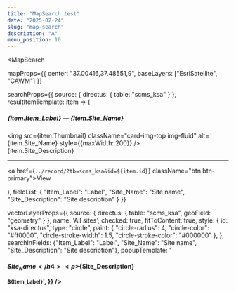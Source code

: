 ```yaml
---
title: "MapSearch test"
date: "2025-02-24"
slug: "map-search"
description: "A"
menu_position: 10
---
```




<MapSearch 
  
  mapProps={{
    center: "37.00416,37.48551,9",
    baseLayers: ["EsriSatellite", "CAWM"]
  }} 
  
  searchProps={{
    source: {
      directus: {
        table: "scms_ksa"
      }
    },
    resultItemTemplate: item => (<div className="card my-3" key={item.id}>
      <div className="card-body">
        <h5 className="card-title">{item.Item_Label} — {item.Site_Name}</h5>
        <div className="card-text">
        <div className="row">
          <div className="col-3">
            <img src={item.Thumbnail} className="card-img-top img-fluid" alt={item.Site_Name} style={{maxWidth: 200}} />
          </div>
          <div className="col-9">
            {item.Site_Description}
            <hr />
            <a href={`../record/?tb=scms_ksa&id=${item.id}`} className="btn btn-primary">View</a>
          </div>
        </div>
      </div>
    </div>
  </div>
  ),
    fieldList: {
      "Item_Label": "Label",
    "Site_Name": "Site name",
    "Site_Description": "Site description"
    }
  }} 
  
  vectorLayerProps={{
    source: { directus: {
        table: "scms_ksa",
        geoField: "geometry"
      } },
    name: 'All sites',
    checked: true,
    fitToContent: true,
    style: {
      id: "ksa-directus",
      type: "circle",
      paint: {
        "circle-radius": 4,
        "circle-color": "#ff0000",
        "circle-stroke-width": 1.5,
        "circle-stroke-color": "#000000"
      },
    },
    searchInFields: {"Item_Label": "Label",
      "Site_Name": "Site name",
      "Site_Description": "Site description"},
    popupTemplate: '<h4>${Site_Name}</h4><p>${Site_Description}</p><small>${Item_Label}</small>',
  }} />